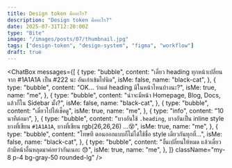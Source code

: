 ```yaml
---
title: Design token คืออะไร?
description: "Design token คืออะไร?"
date: 2025-07-31T12:20:00Z
type: "Bite"
image: "/images/posts/07/thumbnail.jpg"
tags: ["design-token", "design-system", "figma", "workflow"]
draft: true
---
```



<ChatBox
  messages={[
   {
      type: "bubble",
      content:
        "เดี๋ยว heading ทุกหน้าเปลี่ยนจาก #1A1A1A เป็น #222 นะ อันเก่าเข้มไปนิด",
      isMe: false,
      name: "black-cat",
    },
    {
      type: "bubble",
      content: "OK... ว่าแต่ heading มีในหน้าไหนบ้างนะ?",
      isMe: true,
      name: "me",
    },
    {
      type: "bubble",
      content: "น่าจะมีหน้า Homepage, Blog, Docs, แล้วก็ใน Sidebar มั้ง?",
      isMe: false,
      name: "black-cat",
    },
    {
      type: "bubble",
      content: "เดี๋ยวไปไล่เช็คดู",
      isMe: true,
      name: "me",
    },
    {
      type: "info",
      content: "10 นาทีต่อมา",
    },
    {
      type: "bubble",
      content:
        "บางอันใช้ `.heading`, บางอันเป็น inline style บางที่เขียน `#1A1A1A`, บางที่เขียน rgb(26,26,26) …😵",
      isMe: true,
      name: "me",
    },
    {
      type: "bubble",
      content: "โทษที ตอนออกแบบก็ไม่ได้ใช้ชื่อ style เดียวกันทุกที่...",
      isMe: false,
      name: "black-cat",
    },
    {
      type: "bubble",
      content: "งั้นเปลี่ยนให้หมด แล้วเดี๋ยวถ้ามีหน้าอื่นหลุดมาค่อยว่ากันเนอะ 😓",
      isMe: true,
      name: "me",
    },
  ]}
  className="my-8 p-4 bg-gray-50 rounded-lg"
/>